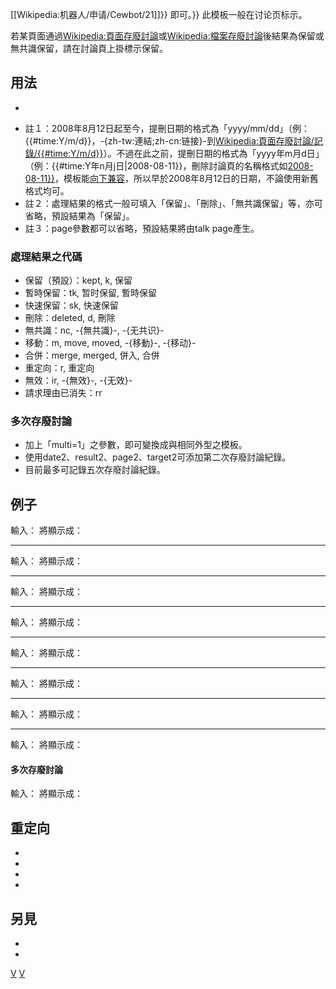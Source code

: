<noinclude>{{template doc page viewed directly}}</noinclude>
{{Twinkle standard installation}}
<!-- 在本行下編輯模板說明 -->
{{Bot use warning|bots=[[Wikipedia:机器人/申请/Cewbot/21|cewbot]]}}
{{info|現由機器人每週[[Wikipedia:机器人/申请/Cewbot/21|維護討論頁之存廢討論紀錄與模板]] {{tl|Old vfd multi}}。參見[[User:cewbot/頁面存廢討論維護報告|頁面存廢討論維護報告]]。
* 若有不需要添加存廢紀錄的頁面，煩請在討論頁加上 {{tlx|bots|optout{{=}}VFD|reason{{=}}<nowiki>[[Wikipedia:机器人/申请/Cewbot/21]]</nowiki>}} 即可。}}
此模板一般在讨论页标示。

若某頁面通過[[Wikipedia:頁面存廢討論]]或[[Wikipedia:檔案存廢討論]]後結果為保留或無共識保留，請在討論頁上掛{{tl|Old vfd multi}}標示保留。

==用法==
*<code>{{tl|Old vfd multi|<nowiki>提刪日期|處理結果|page=頁面名稱</nowiki>}}</code>

*註１：2008年8月12日起至今，提刪日期的格式為「yyyy/mm/dd」（例：{{#time:Y/m/d}}，-{zh-tw:連結;zh-cn:链接}-到[[Wikipedia:頁面存廢討論/記錄/{{#time:Y/m/d}}]]）。不過在此之前，提刪日期的格式為「yyyy年m月d日」（例：{{#time:Y年n月j日|2008-08-11}}，刪除討論頁的名稱格式如[[Wikipedia:删除投票和请求/{{#time:Y年n月j日|2008-08-11}}]]，模板能[[向下兼容]]，所以早於2008年8月12日的日期，不論使用新舊格式均可。
*註２：處理結果的格式一般可填入「保留」、「刪除」、「無共識保留」等，亦可省略，預設結果為「保留」。
*註３：page參數都可以省略，預設結果將由talk page產生。

===處理結果之代碼===
* 保留（預設）：kept, k, 保留
* 暫時保留：tk, 暂时保留, 暫時保留
* 快速保留：sk, 快速保留
* 刪除：deleted, d, 刪除
* 無共識：nc, -{無共識}-, -{无共识}-
* 移動：m, move, moved, -{移動}-, -{移动}-
* 合併：merge, merged, 併入, 合併
* 重定向：r, 重定向
* 無效：ir, -{無效}-, -{无效}-
* 請求理由已消失：rr

===多次存廢討論===
* 加上「multi=1」之參數，即可變換成與{{tl|Multidel}}相同外型之模板。
* 使用date2、result2、page2、target2可添加第二次存廢討論紀錄。
* 目前最多可記錄五次存廢討論紀錄。

==例子==
輸入：
{{quote|
<nowiki>{{Old vfd multi|2012/09/11|保留|page=司馬氏專權}}</nowiki>
}}
將顯示成：
{{Old vfd multi|2012/09/11|保留|page=司馬氏專權}}
----
輸入：
{{quote|
<nowiki>{{Old vfd multi|2012/09/14|無共識|page=艾神}}</nowiki>
}}
將顯示成：
{{Old vfd multi|2012/09/14|無共識|page=艾神}}
----
輸入：
{{quote|
<nowiki>{{Old vfd multi|2012/09/19|併入|page=奥尔赛|奧賽}}</nowiki>
}}
將顯示成：
{{Old vfd multi|2012/09/19|併入|page=奥尔赛|奧賽}}
----
輸入：
{{quote|
<nowiki>{{Old vfd multi|2012/09/14|重定向|page=Ren|NU'EST}}</nowiki>
}}
將顯示成：
{{Old vfd multi|2012/09/14|重定向|page=Ren|NU'EST}}
----
輸入：
{{quote|
<nowiki>{{Old vfd multi|2011/06/10|移動|page=基督教统治者联盟|皮埃尔·杜波依斯}}</nowiki>
}}
將顯示成：
{{Old vfd multi|2011/06/10|移動|page=基督教统治者联盟|皮埃尔·杜波依斯}}
----
輸入：
{{quote|
<nowiki>{{Old vfd multi|2012/09/14|快速保留|page=李若虛 (宋朝)}}</nowiki>
}}
將顯示成：
{{Old vfd multi|2012/09/14|快速保留|page=李若虛 (宋朝)}}
----
輸入：
{{quote|
<nowiki>{{Old vfd multi|2012/09/14|無效|page=艾薇薇}}</nowiki>
}}
將顯示成：
{{Old vfd multi|2012/09/14|無效|page=艾薇薇}}
----
輸入：
{{quote|
<nowiki>{{Old vfd multi|2012/09/27|rr|page=將軍澳體育館}}</nowiki>
}}
將顯示成：
{{Old vfd multi|2012/09/27|rr|page=將軍澳體育館}}

====多次存廢討論====
輸入：
{{quote|
<nowiki>{{Old vfd multi|2008/07/09|刪除|page=爆吧</nowiki><br />
<nowiki>| multi = 1</nowiki><br />
<nowiki>| date2 = 2010/7/2 | page2 = 爆吧 | result2 = 保留</nowiki><br />
<nowiki>| date3 = 2012/3/11 | page3 = 爆吧 | result3 = 重定向 | target3 = 百度貼吧</nowiki><br />
<nowiki>| date4 = 2012/4/13 | page4 = 爆吧 | result4 = 保留</nowiki><br />
<nowiki>}}</nowiki>
}}
將顯示成：
{{Old vfd multi|2008/07/09|刪除|page=爆吧
|multi=1
| date2 = 2010/7/2 | page2 = 爆吧 | result2 = 保留
| date3 = 2012/3/11 | page3 = 爆吧 | result3 = 重定向 | target3 = 百度貼吧
| date4 = 2012/4/13 | page4 = 爆吧 | result4 = 保留
}}

==重定向==
*{{tl|Oldafdfull}}
*{{tl|Vfd-kept}}
*{{tl|存廢討論被保留}}
*{{tl|頁面存廢討論被保留}}

==另見==
*{{tl|Multidel}}
*{{tl|drv-kept}}
<includeonly>
<!-- 本行下加入模板的分類 -->
[[Category:刪除模板|V]]
[[Category:討論頁模板|V]]
</includeonly>